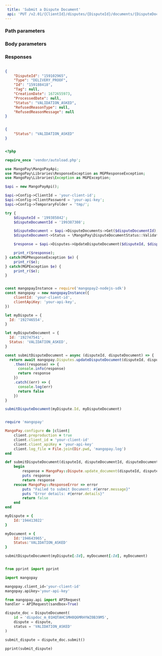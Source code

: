 ```yaml
---  
 title: 'Submit a Dispute Document'  
 api: 'PUT /v2.01/{ClientId}/disputes/{DisputeId}/documents/{DisputeDocumentId}'  
---  
```


  

### Path parameters  

<DisputeId />  

<DisputeDocumentId />  

### Body parameters  

<Status />  

### Responses  

<AccordionGroup><Accordion title="200 ">  

<DisputeIdResponse />  

<Type4Response />  

<IdResponse />  

<Tag2Response />  

<CreationDateResponse />  

<ProcessedDateResponse />  

<Status6Response />  

<RefusedReasonTypeResponse />  

<RefusedReasonMessageResponse /></Accordion></AccordionGroup>  

<ResponseExample>  

```json 200   

{
    "DisputeId": "159102965",
    "Type": "DELIVERY_PROOF",
    "Id": "159188418",
    "Tag": null,
    "CreationDate": 1672655973,
    "ProcessedDate": null,
    "Status": "VALIDATION_ASKED",
    "RefusedReasonType": null,
    "RefusedReasonMessage": null
}  

 ```  

</ResponseExample>  

<RequestExample>  
  
```json REST  

{
    "Status": "VALIDATION_ASKED"
}  
```  

  
```php PHP  

<?php 

require_once 'vendor/autoload.php';

use MangoPay\MangoPayApi;
use MangoPay\Libraries\ResponseException as MGPResponseException;
use MangoPay\Libraries\Exception as MGPException;

$api = new MangoPayApi();

$api->Config->ClientId = 'your-client-id';
$api->Config->ClientPassword = 'your-api-key';
$api->Config->TemporaryFolder = 'tmp/';

try {
    $disputeId = '199385842';
    $disputeDocumentId = '199387308';

    $disputeDocument = $api->DisputeDocuments->Get($disputeDocumentId);
    $disputeDocument->Status = \MangoPay\DisputeDocumentStatus::ValidationAsked;

    $response = $api->Disputes->UpdateDisputeDocument($disputeId, $disputeDocument);

    print_r($response);
} catch(MGPResponseException $e) {
    print_r($e);
} catch(MGPException $e) {
    print_r($e);
}  
```  

  
```javascript NodeJS  

const mangopayInstance = require('mangopay2-nodejs-sdk')
const mangopay = new mangopayInstance({
    clientId: 'your-client-id',
    clientApiKey: 'your-api-key',
})

let myDispute = {
  Id: '192746554',
}

let myDisputeDocument = {
  Id: '192747541',
  Status: 'VALIDATION_ASKED',
}

const submitDisputeDocument = async (disputeId, disputeDocument) => {
  return await mangopay.Disputes.updateDisputeDocument(disputeId, disputeDocument)
    .then((response) => {
      console.info(response)
      return response
    })
    .catch((err) => {
      console.log(err)
      return false
    })
}

submitDisputeDocument(myDispute.Id, myDisputeDocument)  
```  

  
```ruby Ruby  

require 'mangopay'

MangoPay.configure do |client|
    client.preproduction = true
    client.client_id = 'your-client-id'
    client.client_apiKey = 'your-api-key'
    client.log_file = File.join(Dir.pwd, 'mangopay.log')
end

def submitDisputeDocument(disputeId, disputeDocumentId, disputeDocumentObject)
    begin
        response = MangoPay::Dispute.update_document(disputeId, disputeDocumentId, disputeDocumentObject)
        puts response
        return response
    rescue MangoPay::ResponseError => error
        puts "Failed to submit Document: #{error.message}"
        puts "Error details: #{error.details}"
        return false
    end
end

myDispute = {
    Id:'194413022'
}

myDocument = {
    Id:'194643965',
    Status:'VALIDATION_ASKED'
}

submitDisputeDocument(myDispute[:Id], myDocument[:Id], myDocument)  
```  

  
```python Python  

from pprint import pprint

import mangopay

mangopay.client_id='your-client-id'
mangopay.apikey='your-api-key'

from mangopay.api import APIRequest
handler = APIRequest(sandbox=True)

dispute_doc = DisputeDocument(
    id = 'dispdoc_m_01HQTAHCSMH0Q6MRHYWZ0B39M5',
    dispute = dispute,
    status = 'VALIDATION_ASKED'
)

submit_dispute = dispute_doc.submit()

pprint(submit_dispute)  
```  

  
</RequestExample>